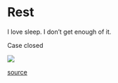 # Rest {#Rest}

I love sleep. I don't get enough of it. 

Case closed

![](https://media.giphy.com/media/10jniOyQtffjbO/giphy.gif)

[source](https://media.giphy.com/media/10jniOyQtffjbO/giphy.gif)
